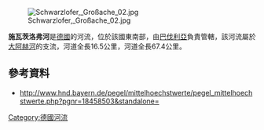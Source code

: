 {{Coord|47|39|43.1|N|12|25|13.9|E|display=title}}
[[Image:Schwarzlofer,_Großache_02.jpg|right]]

'''施瓦茨洛弗河'''是[[德國|德國]]的河流，位於該國東南部，由[[巴伐利亞|巴伐利亞]]負責管轄，該河流屬於[[大阿赫河|大阿赫河]]的支流，河道全長16.5公里，河道全長67.4公里。

==參考資料==
* http://www.hnd.bayern.de/pegel/mittelhoechstwerte/pegel_mittelhoechstwerte.php?pgnr=18458503&standalone= {{Wayback|url=http://www.hnd.bayern.de/pegel/mittelhoechstwerte/pegel_mittelhoechstwerte.php?pgnr=18458503&standalone= |date=20140307223905 }} 

{{Germany-geo-stub}}
[[Category:德國河流|Category:德國河流]]